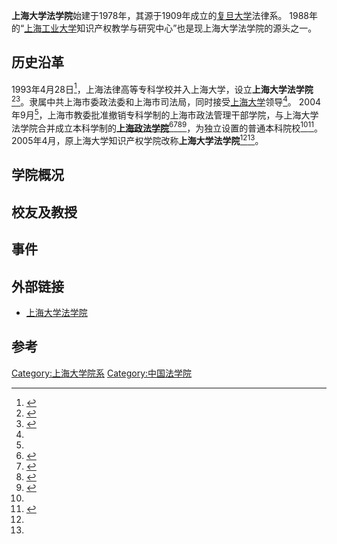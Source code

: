 {{Otheruses|上海政法学院|subject=2005年4月新组建的上海大学法学院|other=1993年4月28日至2004年9月期间的上海大学法学院}}
{{Infobox University Department
 |名称              = 上海大学法学院
 |其他名称        = Shanghai University School of Law
 |徽标              = 
 |徽标说明        =
 |隶属              =[[上海大学|上海大学]]
 |建立时间        =1978年
 |关闭时间        =
 |类型              =院
 |下属              =
 |主管官员        =
 |主席              =
 |党委书记        =
 |院长              =
 |系主任           =
 |所长              =
 |部长              =
 |主任              =
 |头衔              =
 |头衔人名        =
 |教师              =132
 |员工              =
 |学生              =
 |本科生           =
 |研究生           =
 |博士生           =
 |其他学生        =
 |地址              = {{CHN}}[[上海市|上海市]][[宝山区_(上海市)|宝山区]]上大路99号上海大学本部B楼
 |国家              =
 |省                 =
 |市                 =
 |坐标              =
 |网址              =http://www.law.shu.edu.cn/Default.aspx
 |标志              =
 |脚注              =
}}
'''上海大学法学院'''始建于1978年，其源于1909年成立的[[复旦大学|复旦大学]]法律系。 1988年的“[[上海工业大学|上海工业大学]]知识产权教学与研究中心”也是现上海大学法学院的源头之一。
==历史沿革==
1993年4月28日<ref name="上海司法行政志大事记">{{Cite web |url=http://www.shtong.gov.cn/newsite/node2/node2245/node81500/node81504/userobject1ai101585.html |title=《上海司法行政志》->大事记 |accessdate=2015-07-31 |archive-date=2016-02-03 |archive-url=https://web.archive.org/web/20160203052844/http://www.shtong.gov.cn/newsite/node2/node2245/node81500/node81504/userobject1ai101585.html |dead-url=no }}</ref>，上海法律高等专科学校并入上海大学，设立'''上海大学法学院'''<ref name="发展历史">{{Cite web |url=http://www.shupl.edu.cn/html/xxgk/fzls/1.html |title=上海政法学院·学校概况·发展历史 |access-date=2015-07-31 |archive-url=https://web.archive.org/web/20150804041935/http://www.shupl.edu.cn/html/xxgk/fzls/1.html |archive-date=2015-08-04 |dead-url=yes }}</ref><ref>{{Cite web |url=http://www.shtong.gov.cn/newsite/node2/node2245/node81500/node81503/userobject1ai101581.html |title=《上海司法行政志》->总述 |accessdate=2015-07-31 |archive-date=2016-02-03 |archive-url=https://web.archive.org/web/20160203043849/http://www.shtong.gov.cn/newsite/node2/node2245/node81500/node81503/userobject1ai101581.html |dead-url=no }}</ref>。隶属中共上海市委政法委和上海市司法局，同时接受[[上海大学|上海大学]]领导<ref name="上海司法行政志大事记" />。
2004年9月<ref name="学校简介" />，上海市教委批准撤销专科学制的上海市政法管理干部学院，与上海大学法学院合并成立本科学制的'''[[上海政法学院|上海政法学院]]'''<ref>{{Cite web |url=http://www.shtong.gov.cn/newsite/node2/node19828/node72707/node72789/node72817/userobject1ai84075.html |title=《上海年鉴2005》->三十四、教育->（五）教育管理 |accessdate=2015-07-31 |archive-date=2015-09-26 |archive-url=https://web.archive.org/web/20150926150752/http://www.shtong.gov.cn/Newsite/node2/node19828/node72707/node72789/node72817/userobject1ai84075.html |dead-url=no }}</ref><ref>{{Cite web |url=http://www.shtong.gov.cn/newsite/node2/node70344/userobject1ai75189.html |title=上海地方志办公室--聚焦上海--2004-10-27:本市本科院校新增3所 |accessdate=2015-07-31 |archive-date=2016-03-05 |archive-url=https://web.archive.org/web/20160305032925/http://www.shtong.gov.cn/newsite/node2/node70344/userobject1ai75189.html |dead-url=no }}</ref><ref name="学院简介">{{Cite web |url=http://www.law.shu.edu.cn/Default.aspx?tabid=17712&ctl=Detail&mid=32066&Id=59927 |title=上海大学法学院-->学院概况-->学院简介 |access-date=2015-07-31 |archive-url=https://web.archive.org/web/20160305074954/http://www.law.shu.edu.cn/Default.aspx?tabid=17712&ctl=Detail&mid=32066&Id=59927 |archive-date=2016-03-05 |dead-url=yes }}</ref><ref name="历史沿革">{{Cite web |url=http://www.law.shu.edu.cn/Default.aspx?tabid=17712&ctl=Detail&mid=32066&Id=59930 |title=上海大学法学院-->学院概况-->历史沿革 |access-date=2015-07-31 |archive-url=https://web.archive.org/web/20160305111155/http://www.law.shu.edu.cn/Default.aspx?tabid=17712&ctl=Detail&mid=32066&Id=59930 |archive-date=2016-03-05 |dead-url=yes }}</ref>，为独立设置的普通本科院校<ref name="发展历史" /><ref name="学校简介">{{Cite web |url=http://www.shupl.edu.cn/html/xxgk/dlwz/1.html |title=上海政法学院·学校概况·学校简介 |access-date=2015-07-31 |archive-url=https://web.archive.org/web/20140407095418/http://www.shupl.edu.cn/html/xxgk/dlwz/1.html |archive-date=2014-04-07 |dead-url=yes }}</ref>。
2005年4月，原上海大学知识产权学院改称'''上海大学法学院'''<ref name="学院简介" /><ref name="历史沿革" />。

==学院概况==

==校友及教授==

==事件==

==外部链接==
*[http://www.law.shu.edu.cn/ 上海大学法学院]{{Wayback|url=http://www.law.shu.edu.cn/ |date=20201023121032 }}

==参考==
{{reflist}}

{{上海大学}}
{{Authority control}}

[[Category:上海大学院系|Category:上海大学院系]]
[[Category:中国法学院|Category:中国法学院]]